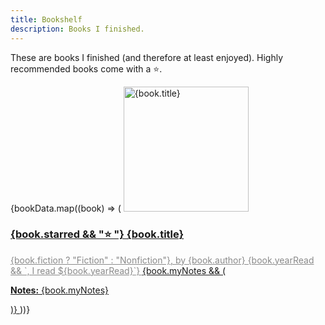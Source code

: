 ```yaml
---
title: Bookshelf
description: Books I finished.
---
```



These are books I finished (and therefore at least enjoyed). Highly recommended books come with a ⭐.

<div class="gallery small-gallery">
  {bookData.map((book) => (
    <a href={book.url} class="card">
      <Image src={book.image} alt={book.title} width="200" class="book-cover" />
      <h3>
        {book.starred && "⭐ "}
        {book.title}
      </h3>
      <span class="font-bold text-sm" style="opacity: 0.5;">
        {book.fiction ? "Fiction" : "Nonfiction"}, by {book.author}
        {book.yearRead && `, I read ${book.yearRead}`}
      </span>
      {book.myNotes && (
        <p>
          <b>Notes:</b> {book.myNotes}
        </p>
      )}
    </a>
  ))}
</div>
